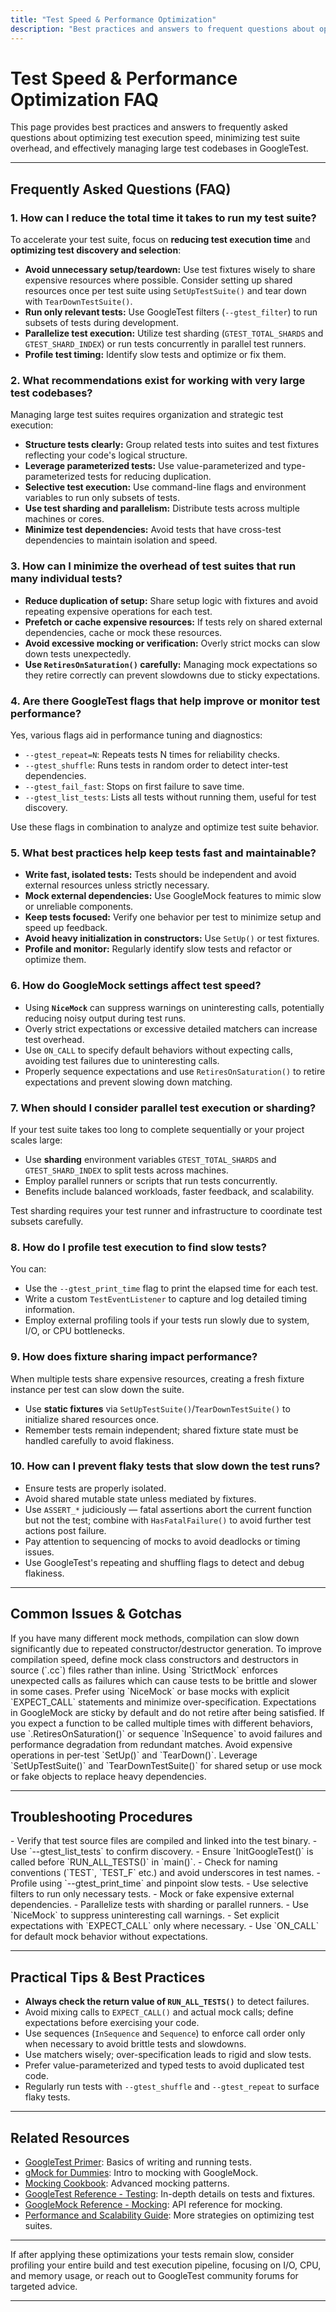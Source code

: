 ```yaml
---
title: "Test Speed & Performance Optimization"
description: "Best practices and answers to frequent questions about optimizing test execution speed, minimizing test suite overhead, and working effectively with large test codebases."
---
```


# Test Speed & Performance Optimization FAQ

This page provides best practices and answers to frequently asked questions about optimizing test execution speed, minimizing test suite overhead, and effectively managing large test codebases in GoogleTest.

---

## Frequently Asked Questions (FAQ)

### 1. How can I reduce the total time it takes to run my test suite?

To accelerate your test suite, focus on **reducing test execution time** and **optimizing test discovery and selection**:

- **Avoid unnecessary setup/teardown:** Use test fixtures wisely to share expensive resources where possible. Consider setting up shared resources once per test suite using `SetUpTestSuite()` and tear down with `TearDownTestSuite()`.
- **Run only relevant tests:** Use GoogleTest filters (`--gtest_filter`) to run subsets of tests during development.
- **Parallelize test execution:** Utilize test sharding (`GTEST_TOTAL_SHARDS` and `GTEST_SHARD_INDEX`) or run tests concurrently in parallel test runners.
- **Profile test timing:** Identify slow tests and optimize or fix them.

### 2. What recommendations exist for working with very large test codebases?

Managing large test suites requires organization and strategic test execution:

- **Structure tests clearly:** Group related tests into suites and test fixtures reflecting your code's logical structure.
- **Leverage parameterized tests:** Use value-parameterized and type-parameterized tests for reducing duplication.
- **Selective test execution:** Use command-line flags and environment variables to run only subsets of tests.
- **Use test sharding and parallelism:** Distribute tests across multiple machines or cores.
- **Minimize test dependencies:** Avoid tests that have cross-test dependencies to maintain isolation and speed.

### 3. How can I minimize the overhead of test suites that run many individual tests?

- **Reduce duplication of setup:** Share setup logic with fixtures and avoid repeating expensive operations for each test.
- **Prefetch or cache expensive resources:** If tests rely on shared external dependencies, cache or mock these resources.
- **Avoid excessive mocking or verification:** Overly strict mocks can slow down tests unexpectedly.
- **Use `RetiresOnSaturation()` carefully:** Managing mock expectations so they retire correctly can prevent slowdowns due to sticky expectations.

### 4. Are there GoogleTest flags that help improve or monitor test performance?

Yes, various flags aid in performance tuning and diagnostics:

- `--gtest_repeat=N`: Repeats tests N times for reliability checks.
- `--gtest_shuffle`: Runs tests in random order to detect inter-test dependencies.
- `--gtest_fail_fast`: Stops on first failure to save time.
- `--gtest_list_tests`: Lists all tests without running them, useful for test discovery.

Use these flags in combination to analyze and optimize test suite behavior.

### 5. What best practices help keep tests fast and maintainable?

- **Write fast, isolated tests:** Tests should be independent and avoid external resources unless strictly necessary.
- **Mock external dependencies:** Use GoogleMock features to mimic slow or unreliable components.
- **Keep tests focused:** Verify one behavior per test to minimize setup and speed up feedback.
- **Avoid heavy initialization in constructors:** Use `SetUp()` or test fixtures.
- **Profile and monitor:** Regularly identify slow tests and refactor or optimize them.

### 6. How do GoogleMock settings affect test speed?

- Using **`NiceMock`** can suppress warnings on uninteresting calls, potentially reducing noisy output during test runs.
- Overly strict expectations or excessive detailed matchers can increase test overhead.
- Use `ON_CALL` to specify default behaviors without expecting calls, avoiding test failures due to uninteresting calls.
- Properly sequence expectations and use `RetiresOnSaturation()` to retire expectations and prevent slowing down matching.

### 7. When should I consider parallel test execution or sharding?

If your test suite takes too long to complete sequentially or your project scales large:

- Use **sharding** environment variables `GTEST_TOTAL_SHARDS` and `GTEST_SHARD_INDEX` to split tests across machines.
- Employ parallel runners or scripts that run tests concurrently.
- Benefits include balanced workloads, faster feedback, and scalability.

Test sharding requires your test runner and infrastructure to coordinate test subsets carefully.

### 8. How do I profile test execution to find slow tests?

You can:

- Use the `--gtest_print_time` flag to print the elapsed time for each test.
- Write a custom `TestEventListener` to capture and log detailed timing information.
- Employ external profiling tools if your tests run slowly due to system, I/O, or CPU bottlenecks.

### 9. How does fixture sharing impact performance?

When multiple tests share expensive resources, creating a fresh fixture instance per test can slow down the suite.

- Use **static fixtures** via `SetUpTestSuite()`/`TearDownTestSuite()` to initialize shared resources once.
- Remember tests remain independent; shared fixture state must be handled carefully to avoid flakiness.

### 10. How can I prevent flaky tests that slow down the test runs?

- Ensure tests are properly isolated.
- Avoid shared mutable state unless mediated by fixtures.
- Use `ASSERT_*` judiciously — fatal assertions abort the current function but not the test; combine with `HasFatalFailure()` to avoid further test actions post failure.
- Pay attention to sequencing of mocks to avoid deadlocks or timing issues.
- Use GoogleTest's repeating and shuffling flags to detect and debug flakiness.

---

## Common Issues & Gotchas

<AccordionGroup title="Common Issues & Gotchas">
<Accordion title="Slow Compilation of Mock Classes">
If you have many different mock methods, compilation can slow down significantly due to repeated constructor/destructor generation. To improve compilation speed, define mock class constructors and destructors in source (`.cc`) files rather than inline.
</Accordion>
<Accordion title="Excessive Mock Strictness Slowing Tests">
Using `StrictMock` enforces unexpected calls as failures which can cause tests to be brittle and slower in some cases. Prefer using `NiceMock` or base mocks with explicit `EXPECT_CALL` statements and minimize over-specification.
</Accordion>
<Accordion title="Sticky Expectations Leading to Unexpected Failures">
Expectations in GoogleMock are sticky by default and do not retire after being satisfied. If you expect a function to be called multiple times with different behaviors, use `.RetiresOnSaturation()` or sequence `InSequence` to avoid failures and performance degradation from redundant matches.
</Accordion>
<Accordion title="Excessive Setup/TearDown Overhead">
Avoid expensive operations in per-test `SetUp()` and `TearDown()`. Leverage `SetUpTestSuite()` and `TearDownTestSuite()` for shared setup or use mock or fake objects to replace heavy dependencies.
</Accordion>
</AccordionGroup>

---

## Troubleshooting Procedures

<AccordionGroup title="Troubleshooting Steps">
<Accordion title="Tests Not Running or Being Discovered">
- Verify that test source files are compiled and linked into the test binary.
- Use `--gtest_list_tests` to confirm discovery.
- Ensure `InitGoogleTest()` is called before `RUN_ALL_TESTS()` in `main()`.
- Check for naming conventions (`TEST`, `TEST_F` etc.) and avoid underscores in test names.
</Accordion>
<Accordion title="Tests Running Too Slowly">
- Profile using `--gtest_print_time` and pinpoint slow tests.
- Use selective filters to run only necessary tests.
- Mock or fake expensive external dependencies.
- Parallelize tests with sharding or parallel runners.
</Accordion>
<Accordion title="Unexpected Mock Warnings and Failures">
- Use `NiceMock` to suppress uninteresting call warnings.
- Set explicit expectations with `EXPECT_CALL` only where necessary.
- Use `ON_CALL` for default mock behavior without expectations.
</Accordion>
</AccordionGroup>

---

## Practical Tips & Best Practices

- **Always check the return value of `RUN_ALL_TESTS()`** to detect failures.
- Avoid mixing calls to `EXPECT_CALL()` and actual mock calls; define expectations before exercising your code.
- Use sequences (`InSequence` and `Sequence`) to enforce call order only when necessary to avoid brittle tests and slowdowns.
- Use matchers wisely; over-specification leads to rigid and slow tests.
- Prefer value-parameterized and typed tests to avoid duplicated test code.
- Regularly run tests with `--gtest_shuffle` and `--gtest_repeat` to surface flaky tests.

---

## Related Resources

- [GoogleTest Primer](primer.md): Basics of writing and running tests.
- [gMock for Dummies](gmock_for_dummies.md): Intro to mocking with GoogleMock.
- [Mocking Cookbook](gmock_cook_book.md): Advanced mocking patterns.
- [GoogleTest Reference - Testing](docs/reference/testing.md): In-depth details on tests and fixtures.
- [GoogleMock Reference - Mocking](docs/reference/mocking.md): API reference for mocking.
- [Performance and Scalability Guide](guides/patterns-integration/performance-optimizations.mdx): More strategies on optimizing test suites.


---

If after applying these optimizations your tests remain slow, consider profiling your entire build and test execution pipeline, focusing on I/O, CPU, and memory usage, or reach out to GoogleTest community forums for targeted advice.

---

